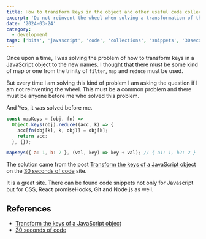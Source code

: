 ```yaml
---
title: How to transform keys in the object and other useful code collections
excerpt: 'Do not reinvent the wheel when solving a transformation of the keys in the  JavaScript object. Just use  battle-tested code snippets that will help you quickly overcome this problem'
date: '2024-03-24'
category:
  - development
tags: ['bits', 'javascript', 'code', 'collections', 'snippets', '30secondsofcode', 'til']
---
```


Once upon a time, I was solving the problem of how to transform keys in a JavaScript object to the new names.
I thought that there must be some kind of map or one from the trinity of `filter`, `map` and `reduce` must be used.

But every time I am solving this kind of problem I am asking the question if I am not reinventing the wheel.
This must be a common problem and there must be anyone before me who solved this problem.

And Yes, it was solved before me.

```js
const mapKeys = (obj, fn) =>
  Object.keys(obj).reduce((acc, k) => {
    acc[fn(obj[k], k, obj)] = obj[k];
    return acc;
  }, {});

mapKeys({ a: 1, b: 2 }, (val, key) => key + val); // { a1: 1, b2: 2 }
```

The solution came from the post [Transform the keys of a JavaScript object][transform-object-keys] on the [30 seconds of code][30secondsofcode] site.

It is a great site. There can be found code snippets not only for Javascript but for CSS, React promiseHooks, Git and Node.js as well.

## References

- [Transform the keys of a JavaScript object][transform-object-keys]
- [30 seconds of code][30secondsofcode]

[transform-object-keys]: https://www.30secondsofcode.org/js/s/transform-object-keys/
[30secondsofcode]: https://www.30secondsofcode.org/
